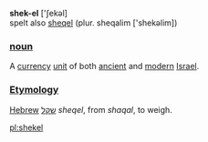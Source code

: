 '''shek-el''' ['∫ekəl]<br>
spelt also [[sheqel]] (plur. sheqalim ['shekəlim])

===[[noun]]===

A [[currency]] [[unit]] of both [[ancient]] and [[modern]] [[Israel]].

===[[Etymology]]===

[[Hebrew]] [[שקל]] <i>sheqel</i>, from <i>shaqal</i>, to weigh.

[[pl:shekel]]